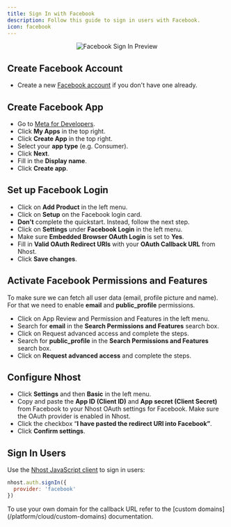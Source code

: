 ```yaml
---
title: Sign In with Facebook
description: Follow this guide to sign in users with Facebook.
icon: facebook
---
```



<p align="center">
  <img
    alt="Facebook Sign In Preview"
    src="/images/auth/facebook-signin.svg"
    width={480}
    height={267}
  />
</p>

## Create Facebook Account

- Create a new [Facebook account](https://www.facebook.com/) if you don't have one already.

## Create Facebook App

- Go to [Meta for Developers](https://developers.facebook.com/).
- Click **My Apps** in the top right.
- Click **Create App** in the top right.
- Select your **app type** (e.g. Consumer).
- Click **Next**.
- Fill in the **Display name**.
- Click **Create app**.

## Set up Facebook Login

- Click on **Add Product** in the left menu.
- Click on **Setup** on the Facebook login card.
- **Don't** complete the quickstart. Instead, follow the next step.
- Click on **Settings** under **Facebook Login** in the left menu.
- Make sure **Embedded Browser OAuth Login** is set to **Yes**.
- Fill in **Valid OAuth Redirect URIs** with your **OAuth Callback URL** from Nhost.
- Click **Save changes**.

## Activate Facebook Permissions and Features

To make sure we can fetch all user data (email, profile picture and name). For that we need to enable **email** and **public_profile** permissions.

- Click on App Review and Permission and Features in the left menu.
- Search for **email** in the **Search Permissions and Features** search box.
- Click on Request advanced access and complete the steps.
- Search for **public_profile** in the **Search Permissions and Features** search box.
- Click on **Request advanced access** and complete the steps.

## Configure Nhost

- Click **Settings** and then **Basic** in the left menu.
- Copy and paste the **App ID (Client ID)** and **App secret (Client Secret)** from Facebook to your Nhost OAuth settings for Facebook. Make sure the OAuth provider is enabled in Nhost.
- Click the checkbox “**I have pasted the redirect URI into Facebook”**.
- Click **Confirm settings**.

## Sign In Users

Use the [Nhost JavaScript client](/reference/javascript) to sign in users:

```js
nhost.auth.signIn({
  provider: 'facebook'
})
```

<Note>
To use your own domain for the callback URL refer to the [custom domains](/platform/cloud/custom-domains) documentation.
</Note>
